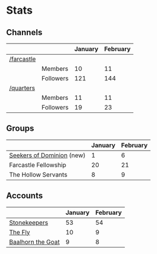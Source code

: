 # Stats

## Channels

|                                                        |           | January | February |
| ------------------------------------------------------ | --------- | ------- | -------- |
| [/farcastle](https://warpcast.com/~/channel/farcastle) |           |         |          |
|                                                        | Members   | 10      | 11       |
|                                                        | Followers | 121     | 144      |
| [/quarters](https://warpcast.com/~/channel/quarters)   |           |         |          |
|                                                        | Members   | 11      | 11       |
|                                                        | Followers | 19      | 23       |

## Groups

|                                                                                  | January | February |
| -------------------------------------------------------------------------------- | ------- | -------- |
| [Seekers of Dominion](https://warpcast.com/~/group/mb7_cOwRIqgZoSIo78CB8g) (new) | 1       | 6        |
| Farcastle Fellowship                                                             | 20      | 21       |
| The Hollow Servants                                                              | 8       | 9        |

## Accounts

|                                                    | January | February |
| -------------------------------------------------- | ------- | -------- |
| [Stonekeepers](https://warpcast.com/stonekeepers)  | 53      | 54       |
| [The Fly](https://warpcast.com/thefly)             | 10      | 9        |
| [Baalhorn the Goat](https://warpcast.com/baalhorn) | 9       | 8        |
